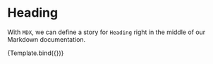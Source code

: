 <!-- Heading.stories.mdx -->



<Meta title="Components/Heading" component={Heading} />


# Heading

With `MDX`, we can define a story for `Heading` right in the middle of our Markdown documentation.

<Canvas>
    <Story 
        name="Heading" 
        argTypes={{
            title: {
                description: 'Title',
                control: 'text' 
            }
        }}
        args={{
            title: 'Soberana', 
        }}
    >
        {Template.bind({})}
    </Story>
</Canvas>
